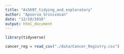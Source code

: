 ```yaml
---
title: "As5697_tidying_and_exploratory"
author: "Apoorva Srinivasan"
date: "12/10/2018"
output: html_document
---
```


```r
library(tidyverse)

```

```r
cancer_reg = read_csv("./data/Cancer_Registry.csv")
```

